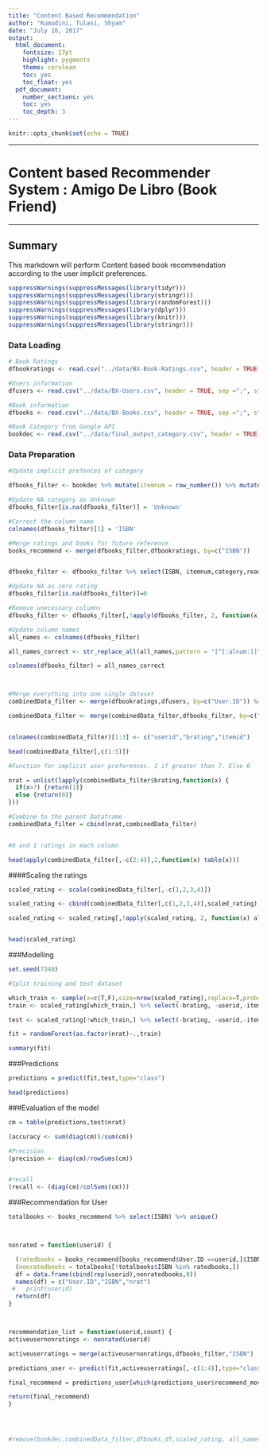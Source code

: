 ```yaml
---
title: "Content Based Recommendation"
author: "Kumudini, Tulasi, Shyam"
date: "July 16, 2017"
output:
  html_document:
    fontsize: 17pt
    highlight: pygments
    theme: cerulean
    toc: yes
    toc_float: yes
  pdf_document:
    number_sections: yes
    toc: yes
    toc_depth: 3
---
```

     

```r
knitr::opts_chunk$set(echo = TRUE)
```


*******
# **Content based Recommender System : Amigo De Libro (Book Friend)**

********

## Summary

This markdown will perform Content based book recommendation according to the user implicit preferences.

```r

suppressWarnings(suppressMessages(library(tidyr)))
suppressWarnings(suppressMessages(library(stringr)))
suppressWarnings(suppressMessages(library(randomForest)))
suppressWarnings(suppressMessages(library(dplyr)))
suppressWarnings(suppressMessages(library(knitr)))
suppressWarnings(suppressMessages(library(stringr))) 

```


### Data Loading 

```r
# Book Ratings
dfbookratings <- read.csv("../data/BX-Book-Ratings.csv", header = TRUE, sep =";", stringsAsFactors = FALSE) %>% filter(Book.Rating > 0)

#Users information
dfusers <- read.csv("../data/BX-Users.csv", header = TRUE, sep =";", stringsAsFactors = FALSE)

#Book information
dfbooks <- read.csv("../data/BX-Books.csv", header = TRUE, sep =";", stringsAsFactors = FALSE)

#Book Category from Google API
bookdec <- read.csv("../data/final_output_category.csv", header = TRUE, sep =",", stringsAsFactors = FALSE) %>% select(isbn,category)

```

### Data Preparation

```r
#Update implicit prefences of category

dfbooks_filter <- bookdec %>% mutate(itemnum = row_number()) %>% mutate(reads = 1)

#Update NA category as Unknown
dfbooks_filter[is.na(dfbooks_filter)] = 'Unknown'

#Correct the column name
colnames(dfbooks_filter)[1] = 'ISBN'

#Merge ratings and books for future reference
books_recommend <- merge(dfbooks_filter,dfbookratings, by=c("ISBN"))


dfbooks_filter <- dfbooks_filter %>% select(ISBN, itemnum,category,reads) %>% spread(category,reads)

#Update NA as zero rating
dfbooks_filter[is.na(dfbooks_filter)]=0

```





```r

#Remove unecessary columns
dfbooks_filter <- dfbooks_filter[,!apply(dfbooks_filter, 2, function(x) all(is.na(x)))] 

#Update column names
all_names <- colnames(dfbooks_filter)

all_names_correct <- str_replace_all(all_names,pattern = "[^[:alnum:]]",replacement = ".")

colnames(dfbooks_filter) = all_names_correct



#Merge everything into one single dataset 
combinedData_filter <- merge(dfbookratings,dfusers, by=c("User.ID")) %>% select(User.ID,ISBN,Book.Rating)

combinedData_filter <- merge(combinedData_filter,dfbooks_filter, by=c("ISBN")) %>% select(-ISBN)


colnames(combinedData_filter)[1:3] <- c("userid","brating","itemid")

head(combinedData_filter[,c(1:5)])

```



```r
#Function for implicit user preferences. 1 if greater than 7. Else 0

nrat = unlist(lapply(combinedData_filter$brating,function(x) {
  if(x>7) {return(1)}
  else {return(0)}
}))

#Combine to the parent Dataframe 
combinedData_filter = cbind(nrat,combinedData_filter)


#0 and 1 ratings in each column

head(apply(combinedData_filter[,-c(2:4)],2,function(x) table(x)))

```




####Scaling the ratings

```r

scaled_rating <- scale(combinedData_filter[,-c(1,2,3,4)])

scaled_rating <- cbind(combinedData_filter[,c(1,2,3,4)],scaled_rating)

scaled_rating <- scaled_rating[,!apply(scaled_rating, 2, function(x) all(is.na(x)))]


head(scaled_rating)


```


###Modelling

```r
set.seed(7340)

#Split training and test dataset

which_train <- sample(x=c(T,F),size=nrow(scaled_rating),replace=T,prob=c(.8,.2))
train <- scaled_rating[which_train,] %>% select(-brating, -userid,-itemid)

test <- scaled_rating[!which_train,] %>% select(-brating, -userid,-itemid)

fit = randomForest(as.factor(nrat)~.,train)

summary(fit)
```



###Predictions


```r

predictions = predict(fit,test,type="class")

head(predictions)


```


###Evaluation of the model

```r

cm = table(predictions,test$nrat)

(accuracy <- sum(diag(cm))/sum(cm))

#Precision
(precision <- diag(cm)/rowSums(cm))


#recall
(recall <- (diag(cm)/colSums(cm)))
```



###Recommendation for User

```r
totalbooks <- books_recommend %>% select(ISBN) %>% unique()



nonrated = function(userid) {

  (ratedbooks = books_recommend[books_recommend$User.ID ==userid,]$ISBN)
  (nonratedbooks = totalbooks[!totalbooks$ISBN %in% ratedbooks,])
  df = data.frame(cbind(rep(userid),nonratedbooks,0))
  names(df) = c("User.ID","ISBN","nrat")
 #   print(userid)
  return(df)
}



recommendation_list = function(userid,count) {
activeusernonratings <- nonrated(userid)

activeuserratings = merge(activeusernonratings,dfbooks_filter,"ISBN")

predictions_user <- predict(fit,activeuserratings[,-c(1:4)],type="class") %>% data.frame(activeuserratings$ISBN,recommend_movies = .)

final_recommend = predictions_user[which(predictions_user$recommend_movies==1),] %>% select(ISBN=1) %>% head(count)

return(final_recommend)
}




#remove(bookdec,combinedData_filter,dfbooks_df,scaled_rating, all_names,all_names_correct,cm,nrat,which_train,test,train,totalbooks,books_recommend)


```


